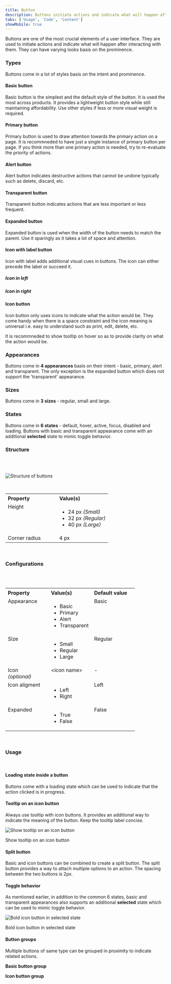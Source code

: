 ```yaml
---
title: Button
description: Buttons initiate actions and indicate what will happen after interacting with them.
tabs: ['Usage', 'Code', 'Content']
showMobile: true
---
```


Buttons are one of the most crucial elements of a user interface. They are used to initiate actions and indicate what will happen after interacting with them. They can have varying looks basis on the prominence.
<br/>

### Types
Buttons come in a lot of styles basis on the intent and prominence.

#### Basic button

Basic button is the simplest and the default style of the button. It is used the most across products. It provides a lightweight button style while still maintaining affordability. Use other styles if less or more visual weight is required.
<Preview name='components-button-basic-button--basic-button' />

#### Primary button
Primary button is used to draw attention towards the primary action on a page. It is recommneded to have just a single instance of primary button per page. If you think more than one primary action is needed, try to re-evaluate the priority of actions.
<Preview name='components-button-primary-button--primary-button' />

#### Alert button
Alert button indicates destructive actions that cannot be undone typically such as delete, discard, etc.
<Preview name='components-button-alert-button--alert-button' />

#### Transparent button
Transparent button indicates actions that are less important or less frequent.
<Preview name='components-button-transparent-button--transparent-button' />

#### Expanded button
Expanded button is used when the width of the button needs to match the parent. Use it sparingly as it takes a lot of space and attention.
<Preview name='components-button-expanded-button--expanded-button' />

#### Icon with label button
Icon with label adds additional visual cues in buttons. The icon can either precede the label or succeed it.

##### Icon in left
<Preview name='components-button-icon-left-button--icon-left-button' />

##### Icon in right
<Preview name='components-button-icon-right-button--icon-right-button' />

#### Icon button
Icon button only uses icons to indicate what the action would be. They come handy when there is a space constraint and the icon meaning is universal i.e. easy to understand such as print, edit, delete, etc.

It is recommneded to show tooltip on hover so as to provide clarity on what the action would be.
<Preview name='components-button-icon-button--icon-button' />
<br/>

### Appearances

Buttons come in **4 appearances** basis on their intent - basic, primary, alert and transparent. The only exception is the expanded button which does not support the 'transparent' appearance.
<Preview name='components-button-variants-appearance--appearance' />
<br/>

### Sizes

Buttons come in **3 sizes** - regular, small and large.
<Preview name='components-button-variants-size--size' />
<br/>

### States

Buttons come in **6 states** - default, hover, active, focus, disabled and loading. Buttons with basic and transparent appearance come with an additional **selected** state to mimic toggle behavior.
<Preview name='components-button-variants-state-primary--primary' />
<br/>

### Structure 
<br/>
<br/>

![Structure of buttons](./images/buttons-structure.png)

<br/>

<table style="width: 100%">
  <tbody>
    <tr>
      <th style="width:50%; text-align: left;">Property</th>
      <th style="width:50%; text-align: left;">Value(s)</th>
    </tr>
    <tr style="vertical-align: top">
      <td>Height</td>
      <td>
          <ul>
              <li>24 px <em>(Small)</em></li>
              <li>32 px <em>(Regular)</em></li>
              <li>40 px <em>(Large)</em></li>
          </ul>
      </td>
    </tr>
    <tr style="vertical-align: top">
      <td>Corner radius</td>
      <td>4 px</td>
    </tr>
  </tbody>
</table>
<br/>

### Configurations
<br/>
<br/>

<table style="width: 100%">
  <tbody>
    <tr>
      <th style="width:33%; text-align: left;">Property</th>
      <th style="width:33%; text-align: left;">Value(s)</th>
      <th style="width:33%; text-align: left;">Default value</th>
    </tr>
    <tr style="vertical-align: top">
      <td>Appearance</td>
      <td>
          <ul>
              <li>Basic</li>
              <li>Primary</li>
              <li>Alert</li>
              <li>Transparent</li>
          </ul>
      </td>
      <td>Basic</td>
    </tr>
    <tr style="vertical-align: top">
      <td>Size</td>
      <td>
          <ul>
              <li>Small</li>
              <li>Regular</li>
              <li>Large</li>
          </ul>
      </td>
      <td>Regular</td>
    </tr>
    <tr style="vertical-align: top">
      <td>Icon<br/><em>(optional)</em></td>
      <td>&#60;icon name&#62;</td>
      <td>-</td>
    </tr>
    <tr style="vertical-align: top">
      <td>Icon aligment<br/></td>
      <td>
          <ul>
              <li>Left</li>
              <li>Right</li>
          </ul>
      </td>
      <td>Left</td>
    </tr>
    <tr style="vertical-align: top">
      <td>Expanded<br/></td>
      <td>
          <ul>
              <li>True</li>
              <li>False</li>
          </ul>
      </td>
      <td>False</td>
    </tr>
  </tbody>
</table>
<br/>

### Usage
<br/>

#### Loading state inside a button
Buttons come with a loading state which can be used to indicate that the action clicked is in progress.
<Preview name='components-button-loader-in-button--loader-in-button' />

#### Tooltip on an icon button
Always use tooltip with icon buttons. It provides an additional way to indicate the meaning of the button. Keep the tooltip label concise.

![Show tooltip on an icon button](./images/buttons-1.png)
<Caption>Show tooltip on an icon button</Caption>

<br/>

#### Split button
Basic and icon buttons can be combined to create a split button. The split button provides a way to attach multiple options to an action. The spacing between the two buttons is 2px.
<Preview name='components-button-split-button--split-button' />

#### Toggle behavior
As mentioned earlier, in addition to the common 6 states, basic and transparent appearances also supports an additional **selected** state which can be used to mimic toggle behavior.

![Bold icon button in selected state](./images/buttons-2.png)
<Caption>Bold icon button in selected state</Caption>
<br/>

#### Button groups
Multiple buttons of same type can be grouped in proximity to indicate related actions.

**Basic button group**
<Preview name='components-button-label-button-group--label-button-group' />

**Icon button group**
<Preview name='components-button-icon-button-group--icon-button-group' />
